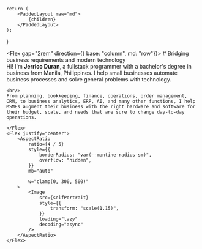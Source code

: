 

    return (
        <PaddedLayout maw="md">
            {children}
        </PaddedLayout>
    );
}

<Flex gap="2rem" direction={{ base: "column", md: "row"}}>
    <Flex direction="column">
    #  Bridging business requirements and modern technology
    <br/>
    Hi! I'm **Jerrico Duran**, a fullstack programmer with a bachelor's degree in business from Manila, Philippines. I help small businesses automate business processes and solve general problems with technology.

    <br/>
    From planning, bookkeeping, finance, operations, order management, CRM, to business analytics, ERP, AI, and many other functions, I help MSMEs augment their business with the right hardware and software for their budget, scale, and needs that are sure to change day-to-day operations.

    </Flex>
    <Flex justify="center">
        <AspectRatio
            ratio={4 / 5}
            style={{
                borderRadius: "var(--mantine-radius-sm)",
                overflow: "hidden",
            }}
            mb="auto"

            w="clamp(0, 300, 500)"
        >
            <Image
                src={selfPortrait}
                style={{
                    transform: "scale(1.15)",
                }}
                loading="lazy"
                decoding="async"
            />
        </AspectRatio>
    </Flex>
</Flex>
<br/>
